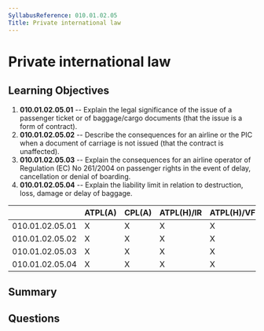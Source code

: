 ```yaml
---
SyllabusReference: 010.01.02.05
Title: Private international law
---
```


# Private international law

## Learning Objectives

1. **010.01.02.05.01** -- Explain the legal significance of the issue of a
   passenger ticket or of baggage/cargo documents (that the issue is a form of
   contract).
2. **010.01.02.05.02** -- Describe the consequences for an airline or the PIC
   when a document of carriage is not issued (that the contract is unaffected).
3. **010.01.02.05.03** -- Explain the consequences for an airline operator of
   Regulation (EC) No 261/2004 on passenger rights in the event of delay,
   cancellation or denial of boarding.
4. **010.01.02.05.04** -- Explain the liability limit in relation to
   destruction, loss, damage or delay of baggage.

|                 | ATPL(A) | CPL(A) | ATPL(H)/IR | ATPL(H)/VFR | CPL(H) | IR  | CBIR(A) |
| --------------- | ------- | ------ | ---------- | ----------- | ------ | --- | ------- |
| 010.01.02.05.01 | X       | X      | X          | X           | X      |     |         |
| 010.01.02.05.02 | X       | X      | X          | X           | X      |     |         |
| 010.01.02.05.03 | X       | X      | X          | X           | X      |     |         |
| 010.01.02.05.04 | X       | X      | X          | X           | X      |     |         |

## Summary

## Questions

